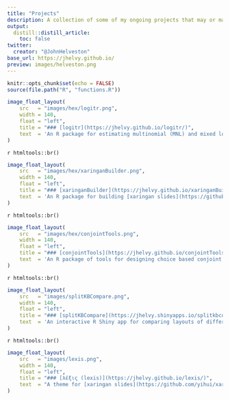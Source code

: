 ```yaml
---
title: "Projects"
description: A collection of some of my ongoing projects that may or may not be related to my research.
output:
  distill::distill_article:
    toc: false
twitter:
  creator: "@JohnHelveston"
base_url: https://jhelvy.github.io/
preview: images/helveston.png
---
```


<!-- Reduce spacing between titles and text -->
<style>
d-article h3 {
  margin: 5px 0 0 0;
}
d-article p {
  margin: 5px 0 0 0;
}
.container {
  overflow: hidden;
}

.filterDiv {
  float: left;
  background-color: #2196F3;
  color: #ffffff;
  width: 100px;
  line-height: 100px;
  text-align: center;
  margin: 2px;
  display: none; /* Hidden by default */
}

/* The "show" class is added to the filtered elements */
.show {
  display: block;
}

/* Style the buttons */
.btn {
  border: none;
  outline: none;
  padding: 12px 16px;
  background-color: #f1f1f1;
  cursor: pointer;
}

/* Add a light grey background on mouse-over */
.btn:hover {
  background-color: #ddd;
}

/* Add a dark background to the active button */
.btn.active {
  background-color: #666;
  color: white;
}
</style>

```r
knitr::opts_chunk$set(echo = FALSE)
source(file.path("R", "functions.R"))
```

```r
image_float_layout(
    src   = "images/hex/logitr.png",
    width = 140,
    float = "left",
    title = "### [logitr](https://jhelvy.github.io/logitr/)",
    text  = 'An R package for estimating multinomial (MNL) and mixed logit (MXL) models in R with "Preference" space or "Willingness-to-pay" (WTP) space utility parameterizations.'
)
```

`r htmltools::br()`

```r
image_float_layout(
    src   = "images/hex/xaringanBuilder.png",
    width = 140,
    float = "left",
    title = "### [xaringanBuilder](https://jhelvy.github.io/xaringanBuilder/)",
    text  = 'An R package for building [xaringan slides](https://github.com/yihui/xaringan) into multiple outputs, including html, pdf, png, gif, pptx, and mp4.'
)
```

`r htmltools::br()`

```r
image_float_layout(
    src   = "images/hex/conjointTools.png",
    width = 140,
    float = "left",
    title = "### [conjointTools](https://jhelvy.github.io/conjointTools/)",
    text  = 'An R package of tools for designing choice based conjoint survey experiments.'
)
```

`r htmltools::br()`

```r
image_float_layout(
    src   = "images/splitKBCompare.png",
    width = 140,
    float = "left",
    title = "### [splitKBCompare](https://jhelvy.shinyapps.io/splitkbcompare/)",
    text  = 'An interactive R Shiny app for comparing layouts of different split mechanical keyboards built for the [ergonomic keyboard community](https://www.reddit.com/r/ErgoMechKeyboards/).'
)
```

`r htmltools::br()`

```r
image_float_layout(
    src   = "images/lexis.png",
    width = 140,
    float = "left",
    title = "### [λέξις (lexis)](https://jhelvy.github.io/lexis/)",
    text  = "A theme for [xaringan slides](https://github.com/yihui/xaringan). It has a light gray background and uses Fira Sans Condensed for headers, Inter for body text, and SFMono-Regular for mono text (i.e. code)."
)
```
